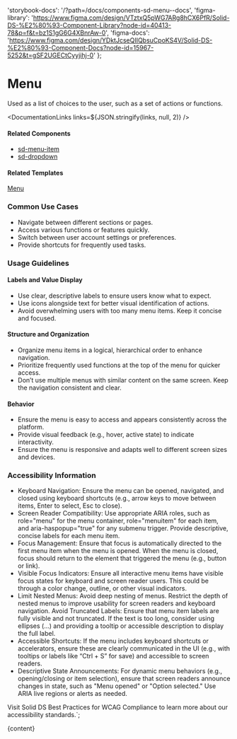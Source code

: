 

  'storybook-docs': '/?path=/docs/components-sd-menu--docs',
  'figma-library':
    'https://www.figma.com/design/VTztxQ5pWG7ARg8hCX6PfR/Solid-DS-%E2%80%93-Component-Library?node-id=40413-78&p=f&t=bz1S1gG6G4XBnrAw-0',
  'figma-docs':
    'https://www.figma.com/design/YDktJcseQIIQbsuCpoKS4V/Solid-DS-%E2%80%93-Component-Docs?node-id=15967-5252&t=gSF2UGECtCyyjihj-0'
};

# Menu

Used as a list of choices to the user, such as a set of actions or functions.

<DefaultStory />

<DocumentationLinks links=${JSON.stringify(links, null, 2)} />

#### Related Components

- [sd-menu-item](./?path=/docs/components-sd-menu-item--docs)
- [sd-dropdown](./?path=/docs/components-sd-dropdown--docs)

#### Related Templates

[Menu](./?path=/docs/templates-menu--docs)

### Common Use Cases

- Navigate between different sections or pages.
- Access various functions or features quickly.
- Switch between user account settings or preferences.
- Provide shortcuts for frequently used tasks.

### Usage Guidelines

#### Labels and Value Display

- Use clear, descriptive labels to ensure users know what to expect.
- Use icons alongside text for better visual identification of actions.
- Avoid overwhelming users with too many menu items. Keep it concise and focused.

#### Structure and Organization

- Organize menu items in a logical, hierarchical order to enhance navigation.
- Prioritize frequently used functions at the top of the menu for quicker access.
- Don’t use multiple menus with similar content on the same screen. Keep the navigation consistent and clear.

#### Behavior

- Ensure the menu is easy to access and appears consistently across the platform.
- Provide visual feedback (e.g., hover, active state) to indicate interactivity.
- Ensure the menu is responsive and adapts well to different screen sizes and devices.

### Accessibility Information

- Keyboard Navigation: Ensure the menu can be opened, navigated, and closed using keyboard shortcuts (e.g., arrow keys to move between items, Enter to select, Esc to close).
- Screen Reader Compatibility: Use appropriate ARIA roles, such as role="menu" for the menu container, role="menuitem" for each item, and aria-haspopup="true" for any submenu trigger. Provide descriptive, concise labels for each menu item.
- Focus Management: Ensure that focus is automatically directed to the first menu item when the menu is opened. When the menu is closed, focus should return to the element that triggered the menu (e.g., button or link).
- Visible Focus Indicators: Ensure all interactive menu items have visible focus states for keyboard and screen reader users. This could be through a color change, outline, or other visual indicators.
- Limit Nested Menus: Avoid deep nesting of menus. Restrict the depth of nested menus to improve usability for screen readers and keyboard navigation.
  Avoid Truncated Labels: Ensure that menu item labels are fully visible and not truncated. If the text is too long, consider using ellipses (...) and providing a tooltip or accessible description to display the full label.
- Accessible Shortcuts: If the menu includes keyboard shortcuts or accelerators, ensure these are clearly communicated in the UI (e.g., with tooltips or labels like “Ctrl + S” for save) and accessible to screen readers.
- Descriptive State Announcements: For dynamic menu behaviors (e.g., opening/closing or item selection), ensure that screen readers announce changes in state, such as "Menu opened" or "Option selected." Use ARIA live regions or alerts as needed.

Visit <sd-link href="https://www.figma.com/design/VTztxQ5pWG7ARg8hCX6PfR/Solid-DS-%E2%80%93-Component-Library?node-id=38262-58412&t=1qhfYXrbNhSCYCzZ-4" target="_blank">Solid DS Best Practices for WCAG Compliance</sd-link> to learn more about our accessibility standards.`;

<Meta title="Components/sd-menu/Overview" />

<OverviewFormatter story={SdMenuStories.Default}>{content}</OverviewFormatter>
